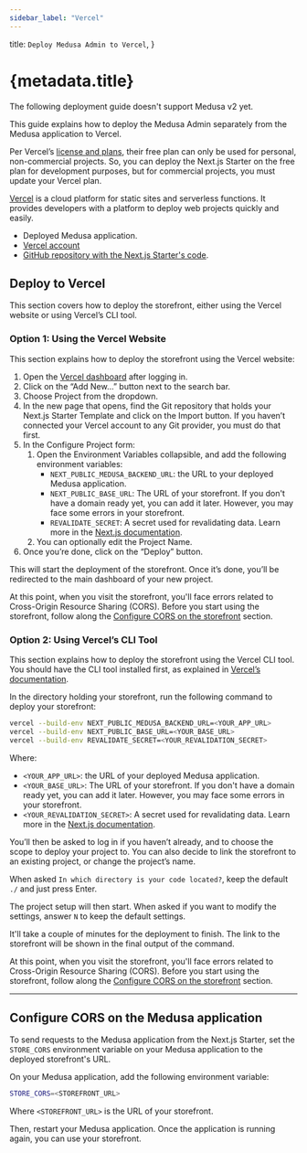 ```yaml
---
sidebar_label: "Vercel"
---
```


  title: `Deploy Medusa Admin to Vercel`,
}

# {metadata.title}

<Note type="soon">

The following deployment guide doesn't support Medusa v2 yet.

</Note>

This guide explains how to deploy the Medusa Admin separately from the Medusa application to Vercel.

<Note title="Important">

Per Vercel’s [license and plans](https://vercel.com/pricing), their free plan can only be used for personal, non-commercial projects. So, you can deploy the Next.js Starter on the free plan for development purposes, but for commercial projects, you must update your Vercel plan.

</Note>

[Vercel](https://vercel.com/) is a cloud platform for static sites and serverless functions. It provides developers with a platform to deploy web projects quickly and easily.

<Note type="check">

- Deployed Medusa application.
- [Vercel account](https://vercel.com/)
- [GitHub repository with the Next.js Starter's code](https://docs.github.com/en/repositories/creating-and-managing-repositories/creating-a-new-repository).

</Note>

## Deploy to Vercel

This section covers how to deploy the storefront, either using the Vercel website or using Vercel’s CLI tool.

### Option 1: Using the Vercel Website

This section explains how to deploy the storefront using the Vercel website:

1. Open the [Vercel dashboard](https://vercel.com/dashboard) after logging in.
2. Click on the “Add New…” button next to the search bar.
3. Choose Project from the dropdown.
4. In the new page that opens, find the Git repository that holds your Next.js Starter Template and click on the Import button. If you haven’t connected your Vercel account to any Git provider, you must do that first.
5. In the Configure Project form:
    1. Open the Environment Variables collapsible, and add the following environment variables:
        - `NEXT_PUBLIC_MEDUSA_BACKEND_URL`: the URL to your deployed Medusa application.
        - `NEXT_PUBLIC_BASE_URL`: The URL of your storefront. If you don't have a domain ready yet, you can add it later. However, you may face some errors in your storefront.
        - `REVALIDATE_SECRET`: A secret used for revalidating data. Learn more in the [Next.js documentation](https://nextjs.org/docs/app/building-your-application/data-fetching/fetching-caching-and-revalidating#on-demand-revalidation).
    2. You can optionally edit the Project Name.
6. Once you’re done, click on the “Deploy” button.

This will start the deployment of the storefront. Once it’s done, you’ll be redirected to the main dashboard of your new project.

<Note>

At this point, when you visit the storefront, you'll face errors related to Cross-Origin Resource Sharing (CORS). Before you start using the storefront, follow along the [Configure CORS on the storefront](#configure-cors-on-the-medusa-application) section.

</Note>

### Option 2: Using Vercel’s CLI Tool

This section explains how to deploy the storefront using the Vercel CLI tool. You should have the CLI tool installed first, as explained in [Vercel’s documentation](https://vercel.com/docs/cli).

In the directory holding your storefront, run the following command to deploy your storefront:

```bash
vercel --build-env NEXT_PUBLIC_MEDUSA_BACKEND_URL=<YOUR_APP_URL>
vercel --build-env NEXT_PUBLIC_BASE_URL=<YOUR_BASE_URL>
vercel --build-env REVALIDATE_SECRET=<YOUR_REVALIDATION_SECRET>
```

Where:

- `<YOUR_APP_URL>`: the URL of your deployed Medusa application.
- `<YOUR_BASE_URL>`: The URL of your storefront. If you don't have a domain ready yet, you can add it later. However, you may face some errors in your storefront.
- `<YOUR_REVALIDATION_SECRET>`: A secret used for revalidating data. Learn more in the [Next.js documentation](https://nextjs.org/docs/app/building-your-application/data-fetching/fetching-caching-and-revalidating#on-demand-revalidation).

You’ll then be asked to log in if you haven’t already, and to choose the scope to deploy your project to. You can also decide to link the storefront to an existing project, or change the project’s name.

When asked `In which directory is your code located?`, keep the default `./` and just press Enter.

The project setup will then start. When asked if you want to modify the settings, answer `N` to keep the default settings.

It'll take a couple of minutes for the deployment to finish. The link to the storefront will be shown in the final output of the command.

<Note>

At this point, when you visit the storefront, you'll face errors related to Cross-Origin Resource Sharing (CORS). Before you start using the storefront, follow along the [Configure CORS on the storefront](#configure-cors-on-the-medusa-application) section.

</Note>

---

## Configure CORS on the Medusa application

To send requests to the Medusa application from the Next.js Starter, set the `STORE_CORS` environment variable on your Medusa application to the deployed storefront's URL.

On your Medusa application, add the following environment variable:

```bash
STORE_CORS=<STOREFRONT_URL>
```

Where `<STOREFRONT_URL>` is the URL of your storefront.

Then, restart your Medusa application. Once the application is running again, you can use your storefront.
